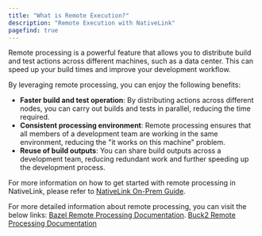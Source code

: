 ```yaml
---
title: "What is Remote Execution?"
description: "Remote Execution with NativeLink"
pagefind: true
---
```


Remote processing is a powerful feature that allows you to distribute build
and test actions across different machines, such as a data center.
This can speed up your build times and improve your development workflow.

By leveraging remote processing, you can enjoy the following benefits:

- **Faster build and test operation**: By distributing actions across different nodes,
you can carry out builds and tests in parallel, reducing the time required.
- **Consistent processing environment**: Remote processing ensures that all members of
a development team are working in the same environment, reducing the
"it works on this machine" problem.
- **Reuse of build outputs**: You can share build outputs across a development team,
 reducing redundant work and further speeding up the development process.

For more information on how to get started with remote processing in NativeLink,
please refer to [NativeLink On-Prem Guide](../introduction/on-prem.mdx).

For more detailed information about remote processing, you can visit the below links:
[Bazel Remote Processing Documentation](https://bazel.build/remote/rbe).
[Buck2 Remote Processing Documentation](https://buck2.build/docs/users/remote_execution/)
